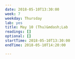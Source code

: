```yaml
---
date: 2018-05-10T13:30:00
week: 7
weekday: Thursday
lab: yes
title: May 10 (Thu)&mdash;Lab
readings: []
optional: []
startTime: 2018-05-10T13:30:00
endTime: 2018-05-10T14:20:00

---
```


